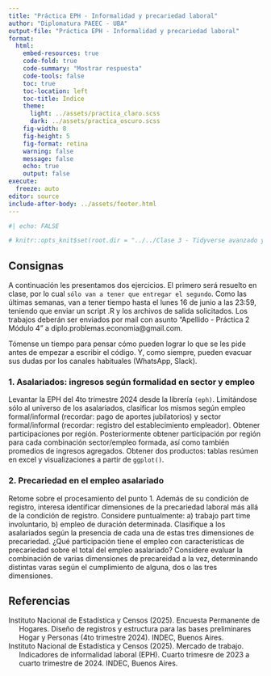 ```yaml
---
title: "Práctica EPH - Informalidad y precariedad laboral"
author: "Diplomatura PAEEC - UBA"
output-file: "Práctica EPH - Informalidad y precariedad laboral" 
format:
  html:
    embed-resources: true
    code-fold: true
    code-summary: "Mostrar respuesta"
    code-tools: false
    toc: true
    toc-location: left
    toc-title: Índice
    theme:
      light: ../assets/practica_claro.scss
      dark: ../assets/practica_oscuro.scss
    fig-width: 8
    fig-height: 5
    fig-format: retina
    warning: false
    message: false
    echo: true
    output: false
execute:
  freeze: auto
editor: source
include-after-body: ../assets/footer.html
---
```


```r
#| echo: FALSE

# knitr::opts_knit$set(root.dir = "../../Clase 3 - Tidyverse avanzado y visualizacion/")

```

## Consignas

A continuación les presentamos dos ejercicios. El primero será resuelto en clase, por lo cual `sólo van a tener que entregar el segundo`. Como las últimas semanas, van a tener tiempo hasta el lunes 16 de junio a las 23:59, teniendo que enviar un script .R y los archivos de salida solicitados. Los trabajos deberán ser enviados por mail con asunto “Apellido - Práctica 2 Módulo 4” a diplo.problemas.economia\@gmail.com.

Tómense un tiempo para pensar cómo pueden lograr lo que se les pide antes de empezar a escribir el código. Y, como siempre, pueden evacuar sus dudas por los canales habituales (WhatsApp, Slack).

### 1. Asalariados: ingresos según formalidad en sector y empleo

Levantar la EPH del 4to trimestre 2024 desde la librería `(eph)`. Limitándose sólo al universo de los asalariados, clasificar los mismos según empleo formal/informal (recordar: pago de aportes jubilatorios) y sector formal/informal (recordar: registro del establecimiento empleador). Obtener participaciones por región. Posteriormente obtener participación por región para cada combinación sector/empleo formada, así como también promedios de ingresos agregados. Obtener dos productos: tablas resúmen en excel y visualizaciones a partir de `ggplot()`.

### 2. Precariedad en el empleo asalariado

Retome sobre el procesamiento del punto 1. Además de su condición de registro, interesa identificar dimensiones de la precariedad laboral más allá de la condición de registro. Considere puntualmente: a) trabajo part time involuntario, b) empleo de duración determinada. Clasifique a los asalariados según la presencia de cada una de estas tres dimensiones de precariedad. ¿Qué participación tiene el empleo con características de precariedad sobre el total del empleo asalariado? Considere evaluar la combinación de varias dimensiones de precareidad a la vez, determinando distintas varas según el cumplimiento de alguna, dos o las tres dimensiones.


## Referencias {.unnumbered}

```{=html}
<div id="refs" class="references csl-bib-body hanging-indent">
  
  <div id="ref-eph2011" class="csl-entry">
   Instituto Nacional de Estadística y Censos (2025). Encuesta Permanente de Hogares. Diseño de registros y estructura para las bases preliminares Hogar y Personas (4to trimestre 2024). INDEC, Buenos Aires.
</div>

<div id="ref-eph2025" class="csl-entry">
   Instituto Nacional de Estadística y Censos (2025). Mercado de trabajo. Indicadores de informalidad laboral (EPH). Cuarto trimesre de 2023 a cuarto trimestre de 2024. INDEC, Buenos Aires.
</div>
  
  </div>
```
